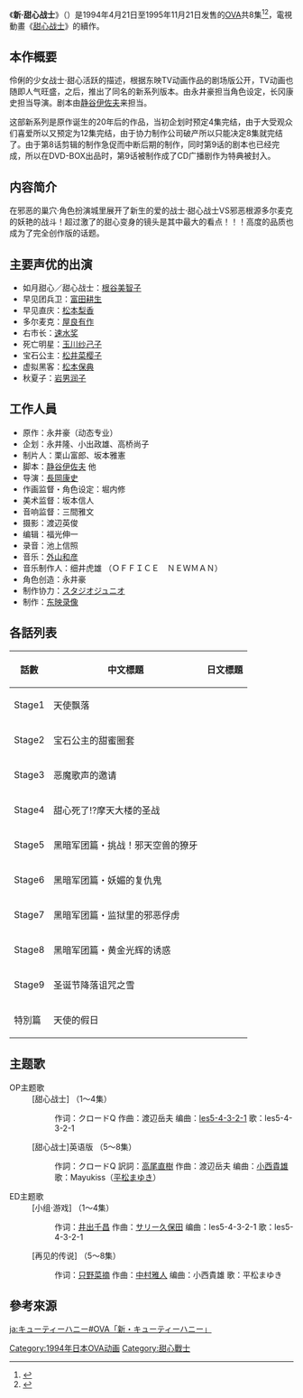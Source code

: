 {{Infobox animanga/Headerofja
|標題=  新·甜心战士
|圖像= New Cutie honey.jpg
|尺寸= 280px
|說明= 
|日文名稱= 新・キューティーハニー
|英文名稱= New Cutie Honey
|kana= しん・キューティーハニー
|romaji= Sin Kyuti Hani
|類型= 奇幻
}}
{{Infobox animanga/OVA
|標題=
|原作= [[永井豪|永井豪]]
|導演= [[长冈康史|长冈康史]]
|腳本= 静谷伊佐夫、清水東、植村更
|人物設定= [[堀内修|堀内修]]
|人物原案= 
|機械設定= 岸本誠司
|音樂= 外山和彦
|音樂製作= 
|動畫製作= [[东映动画|东映动画]]
|製作= [[東映|東映]]
|發售日= 1994年4月21日－1995年11月21日
|開始= 
|結束= 
|話數= 全8集
|其他= 
}}
{{Infobox animanga/Footerofja}}
《'''新·甜心战士'''》（{{lang|ja|新・キューティーハニー}}）是1994年4月21日至1995年11月21日发售的[[OVA|OVA]]共8集<ref>{{cite web|title=新・キューティーハニー (1994～1995)|url=http://www.allcinema.net/prog/show_c.php?num_c=88305|website=allcinema|language=ja|accessdate=2017-01-15|archive-date=2017-01-16|archive-url=https://web.archive.org/web/20170116193731/http://www.allcinema.net/prog/show_c.php?num_c=88305|dead-url=no}}</ref><ref>{{cite web|title=New Cutey Honey (OAV)|url=http://www.animenewsnetwork.com/encyclopedia/anime.php?id=566|website=[[Anime_News_Network|Anime News Network]]|language=en|accessdate=2017-01-15|archive-date=2016-11-28|archive-url=https://web.archive.org/web/20161128020340/http://www.animenewsnetwork.com/encyclopedia/anime.php?id=566|dead-url=no}}</ref>，電視動畫《[[甜心战士|甜心战士]]》的續作。

== 本作概要 ==
伶俐的少女战士·甜心活跃的描述，根据东映TV动画作品的剧场版公开，TV动画也随即人气旺盛，之后，推出了同名的新系列版本。由永井豪担当角色设定，长冈康史担当导演。剧本由[[静谷伊佐夫|静谷伊佐夫]]来担当。

这部新系列是原作诞生的20年后的作品，当初企划时预定4集完结，由于大受观众们喜爱所以又预定为12集完结，由于协力制作公司破产所以只能决定8集就完结了。由于第8话剪辑的制作急促而中断后期的制作，同时第9话的剧本也已经完成，所以在DVD-BOX出品时，第9话被制作成了CD广播剧作为特典被封入。

== 内容简介 ==
在邪恶的巢穴·角色扮演城里展开了新生的爱的战士·甜心战士VS邪恶根源多尔麦克的妖艳的战斗！超过激了的甜心变身的镜头是其中最大的看点！！！高度的品质也成为了完全创作版的话题。

== 主要声优的出演 ==
* 如月甜心／甜心战士：[[根谷美智子|根谷美智子]]
* 早见团兵卫：[[富田耕生|富田耕生]]
* 早见直庆：[[松本梨香|松本梨香]]
* 多尔麦克：[[屋良有作|屋良有作]]
* 右市长：[[速水奖|速水奖]]
* 死亡明星：[[玉川纱己子|玉川纱己子]]
* 宝石公主：[[松井菜樱子|松井菜樱子]]
* 虚拟黑客：[[松本保典|松本保典]]
* 秋夏子：[[岩男润子|岩男润子]]

== 工作人員 ==
* 原作：永井豪（动态专业）
* 企划：永井隆、小出政雄、高桥尚子
* 制片人：栗山富郎、坂本雅憲
* 脚本：[[静谷伊佐夫|静谷伊佐夫]] 他
* 导演：[[長岡康史|長岡康史]]
* 作画监督・角色设定：堀内修
* 美术监督：坂本信人
* 音响监督：三間雅文
* 摄影：渡辺英俊
* 编辑：福光伸一
* 录音：池上信照
* 音乐：[[外山和彦|外山和彦]]
* 音乐制作人：细井虎雄 （ＯＦＦＩＣＥ　ＮＥＷＭＡＮ）
* 角色创造：永井豪
* 制作协力：[[ジュニオ_布莱恩_托拉斯特|スタジオジュニオ]]
* 制作：[[东映录像|东映录像]]

== 各話列表 ==
{| class="wikitable"
|-
! 話數 !! 中文標題 !! 日文標題
|-
| Stage1 || 天使飘落 || {{lang|ja|天使は舞い降りた}}
|-
| Stage2 || 宝石公主的甜蜜圈套 || {{lang|ja|宝石姫の甘い罠}}
|-
| Stage3 || 恶魔歌声的邀请 || {{lang|ja|唄声は悪魔の誘い}}
|-
| Stage4 || 甜心死了!?摩天大楼的圣战 || {{lang|ja|ハニー死す!? 摩天楼の聖戦}}
|-
| Stage5 || 黑暗军团篇・挑战！邪天空兽的獠牙 || {{lang|ja|闇の軍団編・挑戦! 邪空獣の牙}}
|-
| Stage6 || 黑暗军团篇・妖媚的复仇鬼 || {{lang|ja|闇の軍団編・妖かしの復讐鬼}}
|-
| Stage7 || 黑暗军团篇・监狱里的邪恶俘虏 || {{lang|ja|闇の軍団編・監獄は邪悪の虜}}
|-
| Stage8 || 黑暗军团篇・黄金光辉的诱惑 || {{lang|ja|闇の軍団編・誘惑は黄金の輝き}}
|-
| Stage9 || 圣诞节降落诅咒之雪 || {{lang|ja|クリスマスに呪いの雪が降る}}
|-
| 特別篇 || 天使的假日 || {{lang|ja|天使の休日}}
|}

== 主题歌 ==
; OP主题歌
: [甜心战士] （1～4集）
:: 作词：クロードQ 作曲：渡辺岳夫 编曲：[[les5-4-3-2-1|les5-4-3-2-1]] 歌：les5-4-3-2-1
: [甜心战士]英语版 （5～8集）
:: 作詞：クロードQ 訳詞：[[高尾直樹|高尾直樹]] 作曲：渡辺岳夫 编曲：[[小西貴雄|小西貴雄]] 歌：Mayukiss（[[平松まゆき|平松まゆき]]）
; ED主题歌
: [小组·游戏] （1～4集）
:: 作词：[[井出千昌|井出千昌]] 作曲：[[サリー久保田|サリー久保田]] 编曲：les5-4-3-2-1 歌：les5-4-3-2-1
: [再见的传说] （5～8集）
:: 作词：[[只野菜摘|只野菜摘]] 作曲：[[中村雅人|中村雅人]] 编曲：小西貴雄 歌：平松まゆき

==參考來源==
{{reflist}}

{{甜心戰士}}
{{永井豪}}

{{DEFAULTSORT:Sin Kyuti Hani}}
[[Category:1994年日本OVA动画|Category:1994年日本OVA动画]]
[[Category:甜心戰士|Category:甜心戰士]]

[[ja:キューティーハニー#OVA「新・キューティーハニー」|ja:キューティーハニー#OVA「新・キューティーハニー」]]